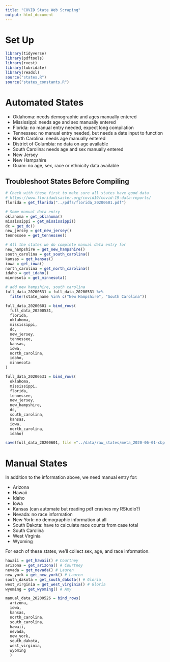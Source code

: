 ```yaml
---
title: "COVID State Web Scraping"
output: html_document
---
```


# Set Up

```r
library(tidyverse)
library(pdftools)
library(rvest)
library(lubridate)
library(readxl)
source("states.R")
source("states_constants.R")
```

# Automated States

- Oklahoma: needs demographic and ages manually entered
- Mississippi: needs age and sex manually entered
- Florida: no manual entry needed, expect long compilation
- Tennessee: no manual entry needed, but needs a date input to function
- North Carolina: needs age manually entered
- District of Columbia: no data on age available
- South Carolina: needs age and sex manually entered
- New Jersey
- New Hampshire
- Guam: no age, sex, race or ethnicity data available

## Troubleshoot States Before Compiling

```r
# Check with these first to make sure all states have good data
# https://www.floridadisaster.org/covid19/covid-19-data-reports/
florida = get_florida("../pdfs/florida_20200601.pdf")

# Some manual data entry
oklahoma = get_oklahoma()
mississippi = get_mississippi()
dc = get_dc()
new_jersey = get_new_jersey()
tennessee = get_tennessee()

# All the states we do complete manual data entry for
new_hampshire = get_new_hampshire()
south_carolina = get_south_carolina()
kansas = get_kansas()
iowa = get_iowa()
north_carolina = get_north_carolina()
idaho = get_idaho()
minnesota = get_minnesota()
```

```r
# add new hampshire, south carolina
full_data_20200531 = full_data_20200531 %>% 
  filter(state_name %in% c("New Hampshire", "South Carolina"))
```

```r
full_data_20200601 = bind_rows(
  full_data_20200531,
  florida,
  oklahoma,
  mississippi,
  dc,
  new_jersey,
  tennessee,
  kansas,
  iowa,
  north_carolina,
  idaho,
  minnesota
)

full_data_20200531 = bind_rows(
  oklahoma,
  mississippi,
  florida,
  tennessee,
  new_jersey,
  new_hampshire,
  dc,
  south_carolina,
  kansas,
  iowa,
  north_carolina,
  idaho)

save(full_data_20200601, file ="../data/raw_states/meta_2020-06-01-cbp.rda")
```

# Manual States

In addition to the information above, we need manual entry for:

- Arizona
- Hawaii
- Idaho
- Iowa
- Kansas (can automate but reading pdf crashes my RStudio?)
- Nevada: no race information
- New York: no demographic information at all
- South Dakota: have to calculate race counts from case total
- South Carolina
- West Virginia
- Wyoming

For each of these states, we'll collect sex, age, and race information.

```r
hawaii = get_hawaii() # Courtney
arizona = get_arizona() # Courtney
nevada = get_nevada() # Lauren
new_york = get_new_york() # Lauren
south_dakota = get_south_dakota() # Gloria
west_virginia = get_west_virginia() # Gloria 
wyoming = get_wyoming() # Amy

manual_data_20200526 = bind_rows(
  arizona,
  iowa,
  kansas,
  north_carolina,
  south_carolina,
  hawaii,
  nevada,
  new_york,
  south_dakota,
  west_virginia,
  wyoming
  )
```

